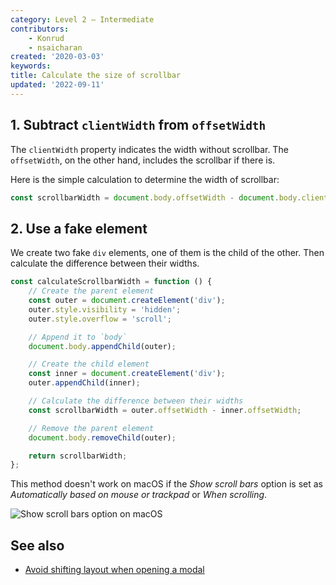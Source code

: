 ```yaml
---
category: Level 2 — Intermediate
contributors:
    - Konrud
    - nsaicharan
created: '2020-03-03'
keywords:
title: Calculate the size of scrollbar
updated: '2022-09-11'
---
```


## 1. Subtract `clientWidth` from `offsetWidth`

The `clientWidth` property indicates the width without scrollbar. The `offsetWidth`, on the other hand, includes the scrollbar if there is.

Here is the simple calculation to determine the width of scrollbar:

```js
const scrollbarWidth = document.body.offsetWidth - document.body.clientWidth;
```

## 2. Use a fake element

We create two fake `div` elements, one of them is the child of the other. Then calculate the difference between their widths.

```js
const calculateScrollbarWidth = function () {
    // Create the parent element
    const outer = document.createElement('div');
    outer.style.visibility = 'hidden';
    outer.style.overflow = 'scroll';

    // Append it to `body`
    document.body.appendChild(outer);

    // Create the child element
    const inner = document.createElement('div');
    outer.appendChild(inner);

    // Calculate the difference between their widths
    const scrollbarWidth = outer.offsetWidth - inner.offsetWidth;

    // Remove the parent element
    document.body.removeChild(outer);

    return scrollbarWidth;
};
```

This method doesn't work on macOS if the _Show scroll bars_ option is set as _Automatically based on mouse or trackpad_ or _When scrolling_.

![Show scroll bars option on macOS](/assets/html-dom/scroll-macos.png)

## See also

-   [Avoid shifting layout when opening a modal](https://phuoc.ng/collection/html-dom/avoid-shifting-layout-when-opening-a-modal/)
